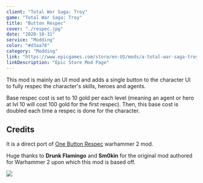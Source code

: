 ```yaml
---
client: "Total War Saga: Troy"
game: "Total War Saga: Troy"
title: "Button Respec"
cover: "./respec.jpg"
date: "2020-10-31"
service: "Modding"
color: "#d3aa78"
category: "Modding"
link: "https://www.epicgames.com/store/en-US/mods/a-total-war-saga-troy--0dda06cd862d44c3b7e38e47667f00f0"
linkDescription: "Epic Store Mod Page"
---
```


This mod is mainly an UI mod and adds a single button to the character UI to fully respec the character's skills, heroes and agents. 

Base respec cost is set to 10 gold per each level (meaning an agent or hero at lvl 10 will cost 100 gold for the first respec). Then, this base cost is doubled each time a respec is done for the character.

## Credits

It is a direct port of [One Button Respec](https://steamcommunity.com/sharedfiles/filedetails/?id=1588424293) warhammer 2 mod.

Huge thanks to **Drunk Flamingo** and **Sm0kin** for the original mod authored for Warhammer 2 upon which this mod is based off.

![](./respec.jpg)